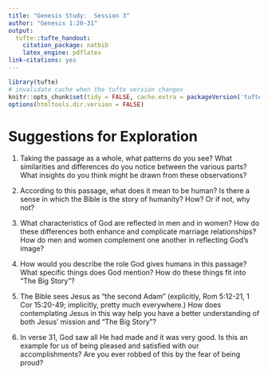 ```yaml
---
title: "Genesis Study:  Session 3"
author: "Genesis 1:20-31"
output:
  tufte::tufte_handout:
    citation_package: natbib
    latex_engine: pdflatex
link-citations: yes
---
```


```r
library(tufte)
# invalidate cache when the tufte version changes
knitr::opts_chunk$set(tidy = FALSE, cache.extra = packageVersion('tufte'))
options(htmltools.dir.version = FALSE)
```

\vspace{0.2 in}

\newcommand{\vn}[1]{\textit{\textbf{#1}}}

\begin{adjustwidth}{}{-2 in}

\large{}

\begin{spacing}{1.7}

\texttt{\vn{20} And God said, "Let the waters swarm with swarms of living 
creatures, and let birds fly above the earth across the expanse of the 
heavens." \vn{21} So God created the great sea creatures and every living 
creature that moves, with which the waters swarm, according to their kinds, 
and every winged bird according to its kind. And God saw that it was 
good. \vn{22} And God blessed them, saying, "Be fruitful and multiply and fill the 
waters in the seas, and let birds multiply on the earth." \vn{23} And there 
was evening and there was morning, the fifth day. \vn{24} And God said, 
"Let the earth bring forth living creatures according to their kinds --- 
livestock and creeping things and beasts of the earth according to their 
kinds." And it was so. \vn{25} And God made the beasts of the earth according 
to their kinds and the livestock according to their kinds, and everything 
that creeps on the ground according to its kind. And God saw that it was 
good. \vn{26} Then God said, "Let us make man in our image, after our 
likeness. And let them have dominion over the fish of the sea and over 
the birds of the heavens and over the livestock and over all the earth and 
over every creeping thing that creeps on the earth." \vn{27} So God created 
man in his own image, in the image of God he created him; male and female 
he created them. \vn{28} And God blessed them. And God said to them, "Be 
fruitful and multiply and fill the earth and subdue it and have dominion 
over the fish of the sea and over the birds of the heavens and over every 
living thing that moves on the earth." \vn{29} And God said, "Behold, I 
have given you every plant yielding seed that is on the face of all the 
earth, and every tree with seed in its fruit. You shall have them for 
food. \vn{30} And to every beast of the earth and to every bird of the heavens 
and to everything that creeps on the earth, everything that has the breath 
of life, I have given every green plant for food." And it was so. \vn{31} And 
God saw everything that he had made, and behold, it was very good. And there 
was evening and there was morning, the sixth day.   (ESV)}

\end{spacing}

\end{adjustwidth}

\vspace{0.3 in}

# Suggestions for Exploration

\large{}

1. Taking the passage as a whole, what patterns do you see?  What similarities 
and differences do you notice between the various parts?  What insights do 
you think might be drawn from these observations?

\vspace{2 in}

2. According to this passage, what does it mean to be human? Is there a sense 
in which the Bible is the story of humanity?  How?  Or if not, why not?

\vspace{2 in}

3. What characteristics of God are reflected in men and in women? How do 
these differences both enhance and complicate marriage relationships?  How do 
men and women complement one another in reflecting God's image?

\vspace{2 in}

4. How would you describe the role God gives humans in this passage? What 
specific things does God mention? How do these things fit into "The 
Big Story"?

\vspace{2 in}

5. The Bible sees Jesus as "the second Adam" (explicitly, Rom 5:12-21, 
1 Cor 15:20-49; implicitly, pretty much everywhere.)  How does contemplating 
Jesus in this way help you have a better understanding of both Jesus' 
mission and "The Big Story"?

\vspace{2 in}

6. In verse 31, God saw all He had made and it was very good. Is this an example
for us of being pleased and satisfied with our accomplishments? Are you ever
robbed of this by the fear  of being proud?


